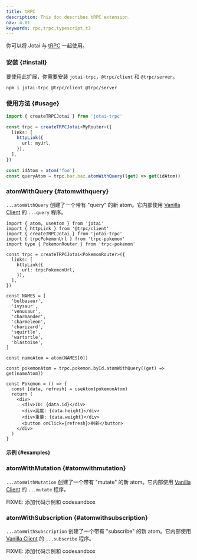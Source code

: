 ```yaml
---
title: tRPC
description: This doc describes tRPC extension.
nav: 4.01
keywords: rpc,trpc,typescript,t3
---
```


你可以将 Jotai 与 [tRPC](https://trpc.io) 一起使用。

### 安装 {#install}

要使用此扩展，你需要安装 `jotai-trpc`，`@trpc/client` 和 `@trpc/server`。

```
npm i jotai-trpc @trpc/client @trpc/server
```

### 使用方法 {#usage}

```ts
import { createTRPCJotai } from 'jotai-trpc'

const trpc = createTRPCJotai<MyRouter>({
  links: [
    httpLink({
      url: myUrl,
    }),
  ],
})

const idAtom = atom('foo')
const queryAtom = trpc.bar.baz.atomWithQuery((get) => get(idAtom))
```

### atomWithQuery {#atomwithquery}

`...atomWithQuery` 创建了一个带有 "query" 的新 atom。它内部使用 [Vanilla Client](https://trpc.io/docs/vanilla) 的 `...query` 程序。

```tsx
import { atom, useAtom } from 'jotai'
import { httpLink } from '@trpc/client'
import { createTRPCJotai } from 'jotai-trpc'
import { trpcPokemonUrl } from 'trpc-pokemon'
import type { PokemonRouter } from 'trpc-pokemon'

const trpc = createTRPCJotai<PokemonRouter>({
  links: [
    httpLink({
      url: trpcPokemonUrl,
    }),
  ],
})

const NAMES = [
  'bulbasaur',
  'ivysaur',
  'venusaur',
  'charmander',
  'charmeleon',
  'charizard',
  'squirtle',
  'wartortle',
  'blastoise',
]

const nameAtom = atom(NAMES[0])

const pokemonAtom = trpc.pokemon.byId.atomWithQuery((get) => get(nameAtom))

const Pokemon = () => {
  const [data, refresh] = useAtom(pokemonAtom)
  return (
    <div>
      <div>ID: {data.id}</div>
      <div>高度: {data.height}</div>
      <div>重量: {data.weight}</div>
      <button onClick={refresh}>刷新</button>
    </div>
  )
}
```

#### 示例 {#examples}

<CodeSandbox id="j1vhcg" />

### atomWithMutation {#atomwithmutation}

`...atomWithMutation` 创建了一个带有 "mutate" 的新 atom。它内部使用 [Vanilla Client](https://trpc.io/docs/vanilla) 的 `...mutate` 程序。

FIXME: 添加代码示例和 codesandbox

### atomWithSubscription {#atomwithsubscription}

`...atomWithSubscription` 创建了一个带有 "subscribe" 的新 atom。它内部使用 [Vanilla Client](https://trpc.io/docs/vanilla) 的 `...subscribe` 程序。

FIXME: 添加代码示例和 codesandbox
